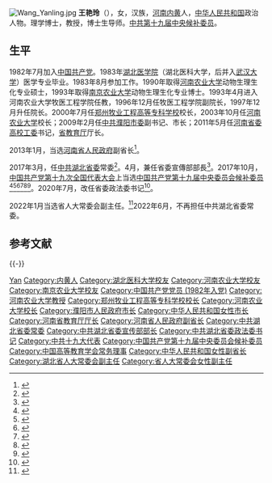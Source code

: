 [[File:Wang_Yanling.jpg|thumb]]
'''王艳玲'''（{{bd|1962年|9月||catIdx=W王}}），女，汉族，[[河南省|河南]][[内黄县|内黄]]人，[[中华人民共和国|中华人民共和国]]政治人物。理学博士，教授，博士生导师。[[中国共产党第十九届中央委员会候补委员列表|中共第十九届中央候补委员]]。

== 生平 ==
1982年7月加入[[中国共产党|中国共产党]]。1983年[[湖北医学院|湖北医学院]]（湖北医科大学，后并入[[武汉大学|武汉大学]]）医学专业毕业。1983年8月参加工作。1990年取得[[河南农业大学|河南农业大学]]动物生理生化专业硕士，1993年取得[[南京农业大学|南京农业大学]]动物生理生化专业博士。1993年4月进入河南农业大学牧医工程学院任教，1996年12月任牧医工程学院副院长，1997年12月升任院长。2000年7月任[[郑州牧业工程高等专科学校|郑州牧业工程高等专科学校]]校长，2003年10月任[[河南农业大学|河南农业大学]]校长；2009年2月任[[中共濮阳市委|中共濮阳市委]]副书记、市长；2011年5月任[[河南省委高校工委|河南省委高校工委]]书记，[[河南省教育厅|省教育厅]]厅长。

2013年1月，当选[[河南省人民政府|河南省人民政府]]副省长<ref>{{cite web|accessdate=2013-05-01|url=http://hn.ifeng.com/hnzhuanti/2013henanlianghui/lianghuiyaowen/detail_2013_01/30/566977_0.shtml|title=河南省副省长王艳玲简历|publisher=[[凤凰网|凤凰网]]|archive-date=2013-02-03|archive-url=https://web.archive.org/web/20130203210907/http://hn.ifeng.com/hnzhuanti/2013henanlianghui/lianghuiyaowen/detail_2013_01/30/566977_0.shtml|dead-url=no}}</ref>。

2017年3月，任[[中共湖北省委|中共湖北省委]]常委<ref>{{cite news|title=尔肯江·吐拉洪、王艳玲、王立山任湖北省委常委|url=http://www.thepaper.cn/newsDetail_forward_1652211|accessdate=2017-03-30|newspaper=澎湃新闻|archive-date=2017-03-31|archive-url=https://web.archive.org/web/20170331211228/http://www.thepaper.cn/newsDetail_forward_1652211|dead-url=no}}</ref>。4月，兼任省委宣傳部部長<ref>{{cite news|title=湖北省委常委王艳玲兼任省委宣传部部长|url=http://www.thepaper.cn/newsDetail_forward_1664760|accessdate=2017-04-18|agency=澎湃新闻|archive-date=2017-04-18|archive-url=https://web.archive.org/web/20170418162734/http://www.thepaper.cn/newsDetail_forward_1664760|dead-url=no}}</ref>。2017年10月，[[中国共产党第十九次全国代表大会|中国共产党第十九次全国代表大会]]上当选[[中国共产党第十九届中央委员会候补委员列表|中国共产党第十九届中央委员会候补委员]]<ref>{{cite news |title=中国共产党第十九届中央委员会候补委员名单（172名） |url=https://news.gmw.cn/2017-10/25/content_26593954.htm |accessdate=2021-08-18 |work=光明日报 |agency=光明网 |archive-date=2021-08-18 |archive-url=https://web.archive.org/web/20210818074600/https://news.gmw.cn/2017-10/25/content_26593954.htm |dead-url=no }}</ref><ref>{{cite news |title=十九届中央委员、候补委员、中央纪委委员名单 |url=http://news.cri.cn/20171024/f3e85cce-38bb-818d-ce36-bd4c66d0d4c6.html |accessdate=2021-08-18 |work=国际在线 |agency=国际在线 |archive-date=2021-08-18 |archive-url=https://web.archive.org/web/20210818074542/http://news.cri.cn/20171024/f3e85cce-38bb-818d-ce36-bd4c66d0d4c6.html |dead-url=no }}</ref><ref>{{cite news |title=十九大受权发布：中国共产党第十九届中央委员会候补委员名单 |url=http://www.xinhuanet.com//politics/19cpcnc/2017-10/24/c_1121848883.htm |accessdate=2021-08-18 |work=新华网 |agency=新华网 |archive-date=2018-12-09 |archive-url=https://web.archive.org/web/20181209124324/http://www.xinhuanet.com//politics/19cpcnc/2017-10/24/c_1121848883.htm |dead-url=no }}</ref><ref>{{cite news |title=中国共产党第十九届中央委员会候补委员名单 |url=http://guoqing.china.com.cn/zy/2018-03/01/content_50628437.htm |accessdate=2021-08-18 |work=中国网 |agency=中国网 |archive-date=2021-08-18 |archive-url=https://web.archive.org/web/20210818074045/http://guoqing.china.com.cn/zy/2018-03/01/content_50628437.htm |dead-url=no }}</ref><ref>{{cite news |title=中国共产党第十九届中央委员会候补委员名单 |url=http://www.gov.cn/guoqing/2017-10/24/content_5432328.htm |accessdate=2021-08-18 |work=中国政府网 |agency=中国政府网 |archive-date=2020-08-05 |archive-url=https://web.archive.org/web/20200805131505/http://www.gov.cn/guoqing/2017-10/24/content_5432328.htm |dead-url=no }}</ref><ref>{{cite news |title=中国共产党第十九届中央委员会候补委员名单 |url=https://china.huanqiu.com/article/9CaKrnK5yXI |accessdate=2021-08-18 |work=环球网 |agency=环球网 |archive-date=2021-08-18 |archive-url=https://web.archive.org/web/20210818074045/https://china.huanqiu.com/article/9CaKrnK5yXI |dead-url=no }}</ref>。2020年7月，改任省委政法委书记<ref>{{cite news|title=王艳玲任湖北省委政法委书记|url=http://district.ce.cn/newarea/sddy/202007/15/t20200715_35331924.shtml|accessdate=2020-07-15|agency=中国经济网|archive-date=2020-07-15|archive-url=https://web.archive.org/web/20200715161246/http://district.ce.cn/newarea/sddy/202007/15/t20200715_35331924.shtml|dead-url=no}}</ref>。

2022年1月当选省人大常委会副主任。<ref>{{cite web |author1=中国经济网 |title=王艳玲、马国强当选湖北省人大常委会副主任 |url=http://district.ce.cn/newarea/sddy/202201/23/t20220123_37280654.shtml |website=中国经济网地方党政领导资料库 |accessdate=2022-01-23}}</ref>2022年6月，不再担任中共湖北省委常委。

== 参考文献 ==
{{reflist|2}}

{{-}}
{{start box}}
{{s-ppo|cpc}}
{{s-before|[[罗永纲|罗永纲]]}}
{{s-title|[[中国共产党湖北省委员会|中国共产党湖北省委员会]]政法委书记|2020年7月－2022年6月}}
{{s-after|[[肖菊华|肖菊华]]}}
{{s-before|[[梁偉年|梁偉年]]}}
{{s-title|中国共产党湖北省委员会宣传部部长|2017年4月－2020年7月}}
{{s-after|[[许正中|许正中]]}}
{{s-before|[[蒋笃运|蒋笃运]]}}
{{s-title|[[中国共产党河南省委员会|中国共产党河南省委员会]]高校工作委员会书记|2011年6月－2013年3月}}
{{s-after|[[朱清孟|朱清孟]]}}
{{s-gov|prc}}
{{s-before|[[蒋笃运|蒋笃运]]}}
{{s-title|[[河南省教育厅|河南省教育厅]]厅长|2011年6月－2013年3月}}
{{s-after|[[朱清孟|朱清孟]]}}
{{s-before|[[梁铁虎|梁铁虎]]}}
{{s-title|[[濮阳市人民政府|濮阳市人民政府]]市长|2009年3月－2011年6月}}
{{s-after|[[盛国民|盛国民]]}}
{{s-edu}}
{{s-before|[[张百良_(生物质能专家)|张百良]]}}
{{s-title|[[河南农业大学|河南农业大学]]校长|2003年10月－2009年2月}}
{{s-after|[[张琼|张　琼]]}}
{{end box}}

{{湖北省领导人}}
{{Navboxes 
| title  = 王艳玲在[[中国高等教育学会|中国高等教育学会]]的职务
| list1  =
{{中国高等教育学会第五届理事会}}
}}

{{Authority control}}
{{DEFAULTSORT:Wang王}}
[[Category:王姓|Yan]]
[[Category:内黄人|Category:内黄人]]
[[Category:湖北医科大学校友|Category:湖北医科大学校友]]
[[Category:河南农业大学校友|Category:河南农业大学校友]]
[[Category:南京农业大学校友|Category:南京农业大学校友]]
[[Category:中国共产党党员_(1982年入党)|Category:中国共产党党员 (1982年入党)]]
[[Category:河南农业大学教授|Category:河南农业大学教授]]
[[Category:郑州牧业工程高等专科学校校长|Category:郑州牧业工程高等专科学校校长]]
[[Category:河南农业大学校长|Category:河南农业大学校长]]
[[Category:濮阳市人民政府市长|Category:濮阳市人民政府市长]]
[[Category:中华人民共和国女性市长|Category:中华人民共和国女性市长]]
[[Category:河南省教育厅厅长|Category:河南省教育厅厅长]]
[[Category:河南省人民政府副省长|Category:河南省人民政府副省长]]
[[Category:中共湖北省委常委|Category:中共湖北省委常委]]
[[Category:中共湖北省委宣传部部长|Category:中共湖北省委宣传部部长]]
[[Category:中共湖北省委政法委书记|Category:中共湖北省委政法委书记]]
[[Category:中共十九大代表|Category:中共十九大代表]]
[[Category:中国共产党第十九届中央委员会候补委员|Category:中国共产党第十九届中央委员会候补委员]]
[[Category:中国高等教育学会常务理事|Category:中国高等教育学会常务理事]]
[[Category:中华人民共和国女性副省长|Category:中华人民共和国女性副省长]]
[[Category:湖北省人大常委会副主任|Category:湖北省人大常委会副主任]]
[[Category:省人大常委会女性副主任|Category:省人大常委会女性副主任]]